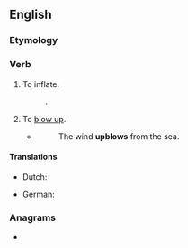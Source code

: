 ==English==

===Etymology===
{{prefix|up|blow|lang=en}}

===Verb===
{{en-verb|upblows|upblowing|upblew|upblown}}

# {{lb|en|transitive|obsolete}} To inflate.
#: {{rfquotek|Edmund Spenser}}.
# {{lb|en|transitive|obsolete}} To [[blow up]].
#* {{w|Edmund Spenser}}
#*: The wind '''upblows''' from the sea.

====Translations====
{{trans-top|inflate}}
* Dutch: {{t+|nl|opblazen}}
{{trans-mid}}
* German: {{t+|de|aufblasen}}
{{trans-bottom}}

{{trans-see|blow up}}

===Anagrams===
* {{anagrams|en|blow up|blow-up|blowup}}